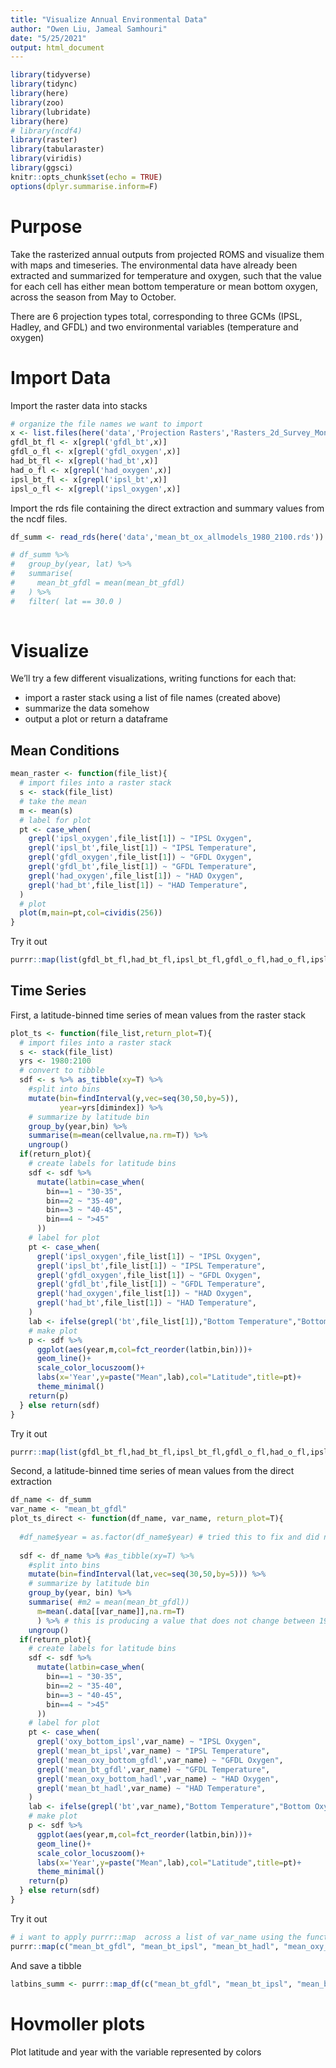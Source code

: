 ```yaml
---
title: "Visualize Annual Environmental Data"
author: "Owen Liu, Jameal Samhouri"
date: "5/25/2021"
output: html_document
---
```



```r
library(tidyverse)
library(tidync)
library(here)
library(zoo)
library(lubridate)
library(here)
# library(ncdf4)
library(raster)
library(tabularaster)
library(viridis)
library(ggsci)
knitr::opts_chunk$set(echo = TRUE)
options(dplyr.summarise.inform=F)
```

# Purpose

Take the rasterized annual outputs from projected ROMS and visualize them with maps and timeseries. The environmental data have already been extracted and summarized for temperature and oxygen, such that the value for each cell has either mean bottom temperature or mean bottom oxygen, across the season from May to October.

There are 6 projection types total, corresponding to three GCMs (IPSL, Hadley, and GFDL) and two environmental variables (temperature and oxygen)

# Import Data

Import the raster data into stacks

```r
# organize the file names we want to import
x <- list.files(here('data','Projection Rasters','Rasters_2d_Survey_Months'),full.names=T,pattern = ".grd")
gfdl_bt_fl <- x[grepl('gfdl_bt',x)]
gfdl_o_fl <- x[grepl('gfdl_oxygen',x)]
had_bt_fl <- x[grepl('had_bt',x)]
had_o_fl <- x[grepl('had_oxygen',x)]
ipsl_bt_fl <- x[grepl('ipsl_bt',x)]
ipsl_o_fl <- x[grepl('ipsl_oxygen',x)]
```

Import the rds file containing the direct extraction and summary values from the ncdf files.

```r

df_summ <- read_rds(here('data','mean_bt_ox_allmodels_1980_2100.rds'))

# df_summ %>%
#   group_by(year, lat) %>%
#   summarise(
#     mean_bt_gfdl = mean(mean_bt_gfdl)
#   ) %>%
#   filter( lat == 30.0 )
  

```

# Visualize

We'll try a few different visualizations, writing functions for each that:

* import a raster stack using a list of file names (created above)
* summarize the data somehow
* output a plot or return a dataframe

## Mean Conditions

```r
mean_raster <- function(file_list){
  # import files into a raster stack
  s <- stack(file_list)
  # take the mean
  m <- mean(s)
  # label for plot
  pt <- case_when(
    grepl('ipsl_oxygen',file_list[1]) ~ "IPSL Oxygen",
    grepl('ipsl_bt',file_list[1]) ~ "IPSL Temperature",
    grepl('gfdl_oxygen',file_list[1]) ~ "GFDL Oxygen",
    grepl('gfdl_bt',file_list[1]) ~ "GFDL Temperature",
    grepl('had_oxygen',file_list[1]) ~ "HAD Oxygen",
    grepl('had_bt',file_list[1]) ~ "HAD Temperature",
  )
  # plot
  plot(m,main=pt,col=cividis(256))
}
```
Try it out

```r
purrr::map(list(gfdl_bt_fl,had_bt_fl,ipsl_bt_fl,gfdl_o_fl,had_o_fl,ipsl_o_fl), mean_raster)
```

## Time Series

First, a latitude-binned time series of mean values from the raster stack

```r
plot_ts <- function(file_list,return_plot=T){
  # import files into a raster stack
  s <- stack(file_list)
  yrs <- 1980:2100
  # convert to tibble
  sdf <- s %>% as_tibble(xy=T) %>% 
    #split into bins
    mutate(bin=findInterval(y,vec=seq(30,50,by=5)),
           year=yrs[dimindex]) %>% 
    # summarize by latitude bin
    group_by(year,bin) %>% 
    summarise(m=mean(cellvalue,na.rm=T)) %>% 
    ungroup()
  if(return_plot){
    # create labels for latitude bins
    sdf <- sdf %>% 
      mutate(latbin=case_when(
        bin==1 ~ "30-35",
        bin==2 ~ "35-40",
        bin==3 ~ "40-45",
        bin==4 ~ ">45"
      ))
    # label for plot
    pt <- case_when(
      grepl('ipsl_oxygen',file_list[1]) ~ "IPSL Oxygen",
      grepl('ipsl_bt',file_list[1]) ~ "IPSL Temperature",
      grepl('gfdl_oxygen',file_list[1]) ~ "GFDL Oxygen",
      grepl('gfdl_bt',file_list[1]) ~ "GFDL Temperature",
      grepl('had_oxygen',file_list[1]) ~ "HAD Oxygen",
      grepl('had_bt',file_list[1]) ~ "HAD Temperature",
    )
    lab <- ifelse(grepl('bt',file_list[1]),"Bottom Temperature","Bottom Oxygen")
    # make plot
    p <- sdf %>% 
      ggplot(aes(year,m,col=fct_reorder(latbin,bin)))+
      geom_line()+
      scale_color_locuszoom()+
      labs(x='Year',y=paste("Mean",lab),col="Latitude",title=pt)+
      theme_minimal()
    return(p)
  } else return(sdf)
}
```

Try it out

```r
purrr::map(list(gfdl_bt_fl,had_bt_fl,ipsl_bt_fl,gfdl_o_fl,had_o_fl,ipsl_o_fl), plot_ts)
```

Second, a latitude-binned time series of mean values from the direct extraction

```r
df_name <- df_summ
var_name <- "mean_bt_gfdl"
plot_ts_direct <- function(df_name, var_name, return_plot=T){
  
  #df_name$year = as.factor(df_name$year) # tried this to fix and did not help
  
  sdf <- df_name %>% #as_tibble(xy=T) %>% 
    #split into bins
    mutate(bin=findInterval(lat,vec=seq(30,50,by=5))) %>% 
    # summarize by latitude bin
    group_by(year, bin) %>% 
    summarise( #m2 = mean(mean_bt_gfdl))
      m=mean(.data[[var_name]],na.rm=T)
      ) %>% # this is producing a value that does not change between 1980-2100
    ungroup()
  if(return_plot){
    # create labels for latitude bins
    sdf <- sdf %>% 
      mutate(latbin=case_when(
        bin==1 ~ "30-35",
        bin==2 ~ "35-40",
        bin==3 ~ "40-45",
        bin==4 ~ ">45"
      ))
    # label for plot
    pt <- case_when(
      grepl('oxy_bottom_ipsl',var_name) ~ "IPSL Oxygen",
      grepl('mean_bt_ipsl',var_name) ~ "IPSL Temperature",
      grepl('mean_oxy_bottom_gfdl',var_name) ~ "GFDL Oxygen",
      grepl('mean_bt_gfdl',var_name) ~ "GFDL Temperature",
      grepl('mean_oxy_bottom_hadl',var_name) ~ "HAD Oxygen",
      grepl('mean_bt_hadl',var_name) ~ "HAD Temperature",
    )
    lab <- ifelse(grepl('bt',var_name),"Bottom Temperature","Bottom Oxygen")
    # make plot
    p <- sdf %>% 
      ggplot(aes(year,m,col=fct_reorder(latbin,bin)))+
      geom_line()+
      scale_color_locuszoom()+
      labs(x='Year',y=paste("Mean",lab),col="Latitude",title=pt)+
      theme_minimal()
    return(p)
  } else return(sdf)
}
```

Try it out

```r
# i want to apply purrr::map  across a list of var_name using the function plot_ts_direct() with other arguments set to constant
purrr::map(c("mean_bt_gfdl", "mean_bt_ipsl", "mean_bt_hadl", "mean_oxy_bottom_gfdl","oxy_bottom_ipsl","mean_oxy_bottom_hadl"), plot_ts_direct, df_name = df_summ, return_plot=T) 
```

And save a tibble

```r

latbins_summ <- purrr::map_df(c("mean_bt_gfdl", "mean_bt_ipsl", "mean_bt_hadl", "mean_oxy_bottom_gfdl","oxy_bottom_ipsl","mean_oxy_bottom_hadl"), plot_ts_direct, df_name = df_summ, return_plot=F)

```

# Hovmoller plots

Plot latitude and year with the variable represented by colors

